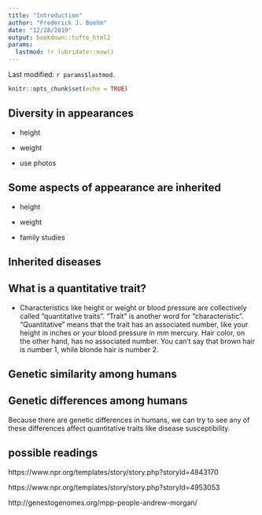 ```yaml
---
title: "Introduction"
author: "Frederick J. Boehm"
date: "12/28/2019"
output: bookdown::tufte_html2
params:
  lastmod: !r lubridate::now()
---
```


Last modified: `r params$lastmod`.

```r
knitr::opts_chunk$set(echo = TRUE)
```


## Diversity in appearances

- height 
- weight

- use photos

## Some aspects of appearance are inherited

- height

- weight

- family studies


## Inherited diseases


## What is a quantitative trait?

- Characteristics like height or weight or blood pressure are collectively called "quantitative traits". "Trait" is another word for "characteristic". "Quantitative" means that the trait has an associated number, like your height in inches or your blood pressure in mm mercury. Hair color, on the other hand, has no associated number. You can't say that brown hair is number 1, while blonde hair is number 2.

## Genetic similarity among humans

## Genetic differences among humans

Because there are genetic differences in humans, we can 
try to see any of these differences affect quantitative traits like disease susceptibility. 

## possible readings

https://www.npr.org/templates/story/story.php?storyId=4843170

https://www.npr.org/templates/story/story.php?storyId=4953053

http://genestogenomes.org/mpp-people-andrew-morgan/





